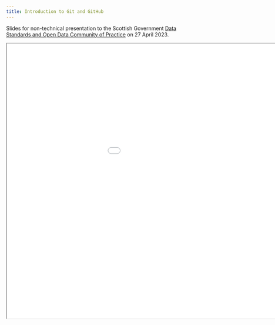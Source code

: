 ```yaml
---
title: Introduction to Git and GitHub
---
```


Slides for non-technical presentation to the Scottish Government [Data Standards and Open Data Community of Practice](https://www.eventbrite.co.uk/e/git-and-github-for-reproducible-data-analysis-tickets-558593497187) on 27 April 2023.

<iframe width=1150 height=750 src="../2023-04-27_version-control/slides.html"></iframe>